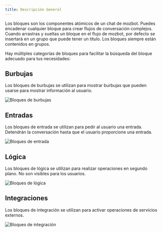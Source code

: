 ```yaml
---
title: Descripción General
---
```


Los bloques son los componentes atómicos de un chat de mozbot. Puedes encadenar cualquier bloque para crear flujos de conversación complejos. Cuando arrastras y sueltas un bloque en el flujo de mozbot, por defecto se insertará en un grupo que puede tener un título. Los bloques siempre están contenidos en grupos.

Hay múltiples categorías de bloques para facilitar la búsqueda del bloque adecuado para tus necesidades:

## Burbujas

Los bloques de burbujas se utilizan para mostrar burbujas que pueden usarse para mostrar información al usuario.

<Frame style={{ maxWidth: '400px' }}>
  <img src="/images/blocks/bubbles.png" alt="Bloques de burbujas" />
</Frame>

## Entradas

Los bloques de entrada se utilizan para pedir al usuario una entrada. Detendrán la conversación hasta que el usuario proporcione una entrada.

<Frame style={{ maxWidth: '400px' }}>
  <img src="/images/blocks/inputs.png" alt="Bloques de entrada" />
</Frame>

## Lógica

Los bloques de lógica se utilizan para realizar operaciones en segundo plano. No son visibles para los usuarios.

<Frame style={{ maxWidth: '400px' }}>
  <img src="/images/blocks/logic.png" alt="Bloques de lógica" />
</Frame>

## Integraciones

Los bloques de integración se utilizan para activar operaciones de servicios externos.

<Frame style={{ maxWidth: '400px' }}>
  <img src="/images/blocks/integrations.png" alt="Bloques de integración" />
</Frame>
